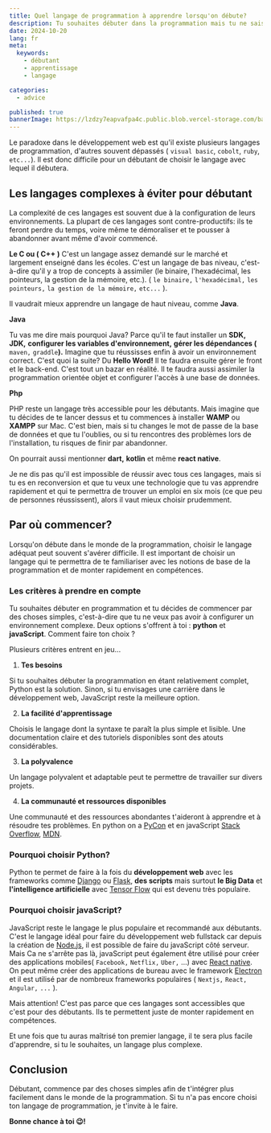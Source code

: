 ```yaml
---
title: Quel langage de programmation à apprendre lorsqu'on débute?
description: Tu souhaites débuter dans la programmation mais tu ne sais pas par où commencer. Tu es au bon endroit.
date: 2024-10-20
lang: fr
meta:
  keywords:
    - débutant
    - apprentissage
    - langage

categories:
  - advice

published: true
bannerImage: https://lzdzy7eapvafpa4c.public.blob.vercel-storage.com/bannerPosts/debutant.jpg
---
```


<MdxImage
  isBanner="true"
  alt="banner - quel-langage-apprendre"
  path="banner/debutant.jpg"
/>

Le paradoxe dans le développement web est qu'il existe plusieurs langages de
programmation, d'autres souvent dépassés ( `visual basic`, `cobolt`, `ruby`,
`etc...`). Il est donc difficile pour un débutant de choisir le langage avec
lequel il débutera.

## Les langages complexes à éviter pour débutant

La complexité de ces langages est souvent due à
 la configuration de leurs environnements. 
 La plupart de ces langages sont contre-productifs: 
 ils te feront perdre du temps, voire même te démoraliser et te pousser à abandonner avant même d'avoir commencé.

**Le C ou ( C++ )**
C'est un langage assez demandé sur le marché et largement enseigné dans les écoles. C'est un langage de bas niveau, c'est-à-dire qu'il y a trop de concepts à assimiler (le binaire, l'hexadécimal, les pointeurs, la gestion de la mémoire, etc.).
 ( `le binaire,` `l'hexadécimal,` `les pointeurs,` `la gestion de la mémoire,` `etc...` ).

<MdxImage
  alt="img- Débutant n'apprends pas le C"
  title="Débutant, n'apprends pas le C"
  path="/debutantC.png"
/>
Il vaudrait mieux apprendre un langage de haut niveau, comme **Java**.

**Java**

Tu vas me dire mais pourquoi Java? Parce qu'il te faut installer un **SDK,** **JDK,** **configurer les variables d'environnement,** **gérer les dépendances (** `maven,` `graddle`**).** Imagine que tu réussisses enfin à avoir un environnement correct. C'est quoi la suite? Du **Hello Word!** Il te faudra ensuite gérer le front et le back-end. C'est tout un bazar en réalité.
Il te faudra aussi assimiler la programmation orientée objet et configurer l'accès à une base de données.

**Php**

PHP reste un langage très accessible pour les débutants. Mais imagine que tu décides de te lancer dessus et tu commences à installer **WAMP** ou **XAMPP** sur Mac. C'est bien, mais si tu changes le mot de passe de la base de données et que tu l'oublies, ou si tu rencontres des problèmes lors de l'installation, tu risques de finir par abandonner.

On pourrait aussi mentionner **dart,** **kotlin** et même **react native**.

Je ne dis pas qu'il est impossible de réussir avec tous ces langages, mais si tu es en reconversion et que tu veux une technologie que tu vas apprendre rapidement et qui te permettra de trouver un emploi en six mois (ce que peu de personnes réussissent), alors il vaut mieux choisir prudemment.

## Par où commencer?
Lorsqu'on débute dans le monde de la programmation, choisir le langage adéquat peut souvent s'avérer difficile. Il est important de choisir un langage qui te permettra de te familiariser avec les notions de base de la programmation et de monter rapidement en compétences.

### Les critères à prendre en compte
Tu souhaites débuter en programmation et tu décides de commencer par des choses simples, c'est-à-dire que tu ne veux pas avoir à configurer un environnement complexe. Deux options s'offrent à toi : **python** et **javaScript**. Comment faire ton choix ?

Plusieurs critères entrent en jeu...

1. **Tes besoins**

Si tu souhaites débuter la programmation en étant relativement complet, Python est la solution. Sinon, si tu envisages une carrière dans le développement web, JavaScript reste la meilleure option.

2. **La facilité d'apprentissage**

Choisis le langage dont la syntaxe te paraît la plus simple et lisible. Une documentation claire et des tutoriels disponibles sont des atouts considérables.

3. **La polyvalence**

Un langage polyvalent et adaptable peut te permettre de travailler sur divers projets.

4. **La communauté et ressources disponibles**

Une communauté et des ressources abondantes t'aideront à apprendre et à résoudre tes problèmes. En python on a [PyCon](https://pycon.org/) et en javaScript [Stack Overflow](https://stackoverflow.com/), [MDN](https://developer.mozilla.org).

### Pourquoi choisir Python?

Python te permet de faire à la fois du **développement web** avec les frameworks comme [Django](https://www.djangoproject.com/) ou [Flask](https://flask.palletsprojects.com), **des scripts** mais surtout **le Big Data** et **l'intelligence artificielle** avec [Tensor Flow](https://www.tensorflow.org) qui est devenu très populaire.

### Pourquoi choisir javaScript?

JavaScript reste le langage le plus populaire et recommandé aux débutants.
C'est le langage idéal pour faire du développement web fullstack car depuis la création de [Node.js](https://nodejs.org),
il est possible de faire du javaScript côté serveur. Mais Ca ne s'arrête pas là, javaScript peut également être utilisé pour créer des applications mobiles( `Facebook,` `Netflix,` `Uber,` ...) avec [React native](https://reactnative.dev/). On peut même créer des applications de bureau avec le framework [Electron](https://www.electronjs.org/) et il est utilisé par de nombreux frameworks populaires ( `Nextjs,` `React,` `Angular,` `...` ).

<Callout type="warning">
  <div className="not-last-margin-bottom">
    Mais attention! C'est pas parce que ces langages sont accessibles que c'est
    pour des débutants. Ils te permettent juste de monter rapidement en
    compétences.
  </div>
</Callout>

Et une fois que tu auras maîtrisé ton premier langage, il te sera plus facile d'apprendre, si tu le souhaites, un langage plus complexe.

## Conclusion

Débutant, commence par des choses simples afin de t'intégrer plus facilement dans le monde de la programmation. Si tu n'a pas encore choisi ton langage de programmation, je t'invite à le faire.

**Bonne chance à toi 😉!**
